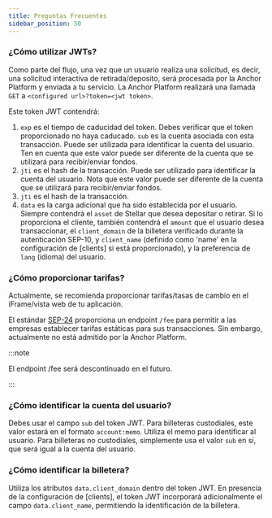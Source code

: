 ```yaml
---
title: Preguntas Frecuentes
sidebar_position: 50
---
```


### ¿Cómo utilizar JWTs?

Como parte del flujo, una vez que un usuario realiza una solicitud, es decir, una solicitud interactiva de retirada/deposito, será procesada por la Anchor Platform y enviada a tu servicio. La Anchor Platform realizará una llamada `GET` a `<configured url>?token=<jwt token>`.

Este token JWT contendrá:

1. `exp` es el tiempo de caducidad del token. Debes verificar que el token proporcionado no haya caducado. `sub` es la cuenta asociada con esta transacción. Puede ser utilizada para identificar la cuenta del usuario. Ten en cuenta que este valor puede ser diferente de la cuenta que se utilizará para recibir/enviar fondos.
2. `jti` es el hash de la transacción. Puede ser utilizado para identificar la cuenta del usuario. Nota que este valor puede ser diferente de la cuenta que se utilizará para recibir/enviar fondos.
3. `jti` es el hash de la transacción.
4. `data` es la carga adicional que ha sido establecida por el usuario. Siempre contendrá el `asset` de Stellar que desea depositar o retirar. Si lo proporciona el cliente, también contendrá el `amount` que el usuario desea transaccionar, el `client_domain` de la billetera verificado durante la autenticación SEP-10, y `client_name` (definido como 'name' en la configuración de [clients] si está proporcionado), y la preferencia de `lang` (idioma) del usuario.

### ¿Cómo proporcionar tarifas?

Actualmente, se recomienda proporcionar tarifas/tasas de cambio en el iFrame/vista web de tu aplicación.

El estándar [SEP-24] proporciona un endpoint `/fee` para permitir a las empresas establecer tarifas estáticas para sus transacciones. Sin embargo, actualmente no está admitido por la Anchor Platform.

:::note

El endpoint /fee será descontinuado en el futuro.

:::

### ¿Cómo identificar la cuenta del usuario?

Debes usar el campo `sub` del token JWT. Para billeteras custodiales, este valor estará en el formato `account:memo`. Utiliza el memo para identificar al usuario. Para billeteras no custodiales, simplemente usa el valor `sub` en sí, que será igual a la cuenta del usuario.

### ¿Cómo identificar la billetera?

Utiliza los atributos `data.client_domain` dentro del token JWT. En presencia de la configuración de [clients], el token JWT incorporará adicionalmente el campo `data.client_name`, permitiendo la identificación de la billetera.

[sep-9]: https://github.com/stellar/stellar-protocol/blob/master/ecosystem/sep-0009.md
[sep-24]: https://github.com/stellar/stellar-protocol/blob/master/ecosystem/sep-0024.md
[clientes]: ../sep10/README.mdx
